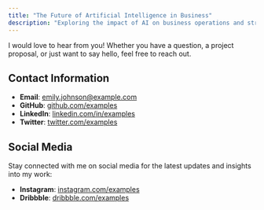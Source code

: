 ```yaml
---
title: "The Future of Artificial Intelligence in Business"
description: "Exploring the impact of AI on business operations and strategy."
---
```


I would love to hear from you! Whether you have a question, a project proposal, or just want to say hello, feel free to reach out.

## Contact Information

- **Email**: [emily.johnson@example.com](mailto:emily.johnson@example.com)
- **GitHub**: [github.com/examples](https://github.com/examples)
- **LinkedIn**: [linkedin.com/in/examples](https://linkedin.com/in/examples)
- **Twitter**: [twitter.com/examples](https://twitter.com/examples)

## Social Media

Stay connected with me on social media for the latest updates and insights into my work:

- **Instagram**: [instagram.com/examples](https://instagram.com/examples)
- **Dribbble**: [dribbble.com/examples](https://dribbble.com/examples)



